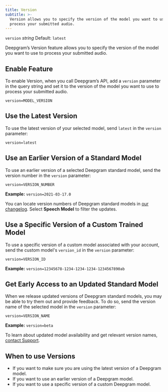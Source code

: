 ```yaml
---
title: Version
subtitle: >-
  Version allows you to specify the version of the model you want to use to
  process your submitted audio.
---
```


`version` *string* Default: `latest`

<div class="flex flex-row gap-2">
<Markdown src="/snippets/stt-batch-available.mdx" /> <Markdown src="/snippets/stt-stream-available.mdx" />
</div>

Deepgram’s Version feature allows you to specify the version of the model you want to use to process your submitted audio.

## Enable Feature

To enable Version, when you call Deepgram’s API, add a `version` parameter in the query string and set it to the version of the model you want to use to process your submitted audio.

`version=MODEL_VERSION`

## Use the Latest Version

To use the latest version of your selected model, send `latest` in the `version` parameter:

`version=latest`

## Use an Earlier Version of a Standard Model

To use an earlier version of a selected Deepgram standard model, send the version number in the `version` parameter:

`version=VERSION_NUMBER`

**Example:** `version=2021-03-17.0`

You can locate version numbers of Deepgram standard models in [our changelog](https://deepgram.com/changelog/). Select **Speech Model** to filter the updates.

## Use a Specific Version of a Custom Trained Model

To use a specific version of a custom model associated with your account, send the custom model's `version_id` in the `version` parameter:

`version=VERSION_ID`

**Example:** `version=12345678-1234-1234-1234-1234567890ab`

## Get Early Access to an Updated Standard Model

When we release updated versions of Deepgram standard models, you may be able to try them out and provide feedback. To do so, send the version name of the selected model in the `version` parameter:

`version=VERSION_NAME`

**Example:** `version=beta`

To learn about updated model availability and get relevant version names, [contact Support](/support).

## When to use Versions

* If you want to make sure you are using the latest version of a Deepgram model.
* If you want to use an earlier version of a Deepgram model.
* If you want to use a specific version of a custom Deepgram model.
